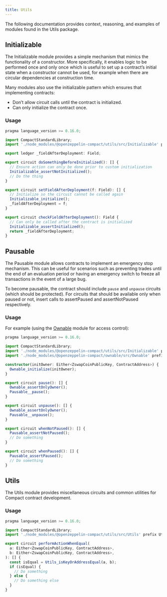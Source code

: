 ```yaml
---
title: Utils
---
```


The following documentation provides context, reasoning, and examples of modules found in the Utils package.

## Initializable

The Initializable module provides a simple mechanism that mimics the functionality of a constructor.
More specifically, it enables logic to be performed once and only once which is useful to set up a contract’s initial state when a constructor cannot be used, for example when there are circular dependencies at construction time.

Many modules also use the initializable pattern which ensures that implementing contracts:

* Don’t allow circuit calls until the contract is initialized.
* Can only initialize the contract once.

### Usage

```typescript
pragma language_version >= 0.16.0;

import CompactStandardLibrary;
import './node_modules/@openzeppelin-compact/utils/src/Initializable' prefix Initializable_;

export ledger _fieldAfterDeployment: Field;

export circuit doSomethingBeforeInitialized(): [] {
  // Ensure action can only be done prior to custom initialization
  Initializable_assertNotInitialized();
  // Do the thing
}

export circuit setFieldAfterDeployment(f: Field): [] {
  // Initialize so the circuit cannot be called again
  Initializable_initialize();
  _fieldAfterDeployment = f;
}

export circuit checkFieldAfterDeployment(): Field {
  // Can only be called after the contract is initialized
  Initializable_assertInitialized();
  return _fieldAfterDeployment;
}

```

## Pausable

The Pausable module allows contracts to implement an emergency stop mechanism.
This can be useful for scenarios such as preventing trades until the end of an evaluation period or having an emergency switch to freeze all transactions in the event of a large bug.

To become pausable, the contract should include `pause` and `unpause` circuits (which should be protected).
For circuits that should be available only when paused or not,
insert calls to assertPaused and assertNotPaused respectively.

### Usage

For example (using the [Ownable](/contracts-compact/ownable) module for access control):

```typescript
pragma language_version >= 0.16.0;

import CompactStandardLibrary;
import './node_modules/@openzeppelin-compact/utils/src/Initializable' prefix Initializable_;
import './node_modules/@openzeppelin-compact/ownable/src/Ownable' prefix Ownable_;

constructor(initOwner: Either<ZswapCoinPublicKey, ContractAddress>) {
  Ownable_initialize(initOwner);
}

export circuit pause(): [] {
  Ownable_assertOnlyOwner();
  Pausable__pause();
}

export circuit unpause(): [] {
  Ownable_assertOnlyOwner();
  Pausable__unpause();
}

export circuit whenNotPaused(): [] {
  Pausable_assertNotPaused();
  // Do something
}

export circuit whenPaused(): [] {
  Pausable_assertPaused();
  // Do something
}

```

## Utils

The Utils module provides miscellaneous circuits and common utilities for Compact contract development.

### Usage

```typescript
pragma language_version >= 0.16.0;

import CompactStandardLibrary;
import './node_modules/@openzeppelin-compact/utils/src/Utils' prefix Utils_;

export circuit performActionWhenEqual(
  a: Either<ZswapCoinPublicKey, ContractAddress>,
  b: Either<ZswapCoinPublicKey, ContractAddress>,
): [] {
  const isEqual = Utils_isKeyOrAddressEqual(a, b);
  if (isEqual) {
    // Do something
  } else {
    // Do something else
  }
}
```
